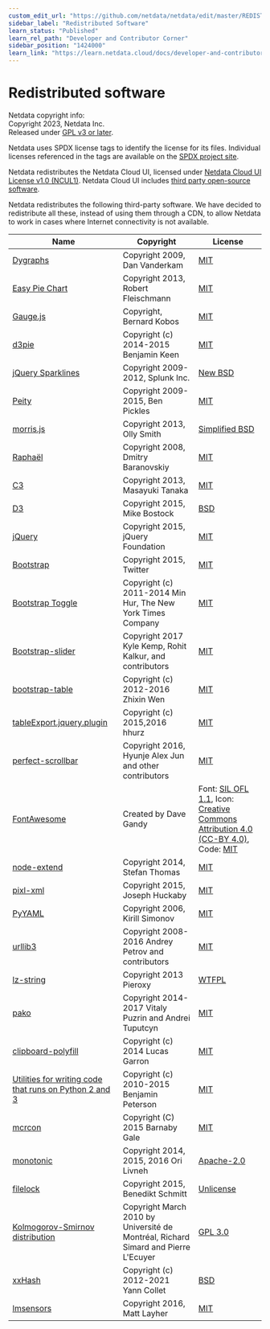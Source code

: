 ```yaml
---
custom_edit_url: "https://github.com/netdata/netdata/edit/master/REDISTRIBUTED.md"
sidebar_label: "Redistributed Software"
learn_status: "Published"
learn_rel_path: "Developer and Contributor Corner"
sidebar_position: "1424000"
learn_link: "https://learn.netdata.cloud/docs/developer-and-contributor-corner/redistributed-software"
---
```


# Redistributed software

Netdata copyright info:<br/>
Copyright 2023, Netdata Inc.<br/>
Released under [GPL v3 or later](https://raw.githubusercontent.com/netdata/netdata/master/LICENSE).

Netdata uses SPDX license tags to identify the license for its files.
Individual licenses referenced in the tags are available on the [SPDX project site](http://spdx.org/licenses/).

Netdata redistributes the Netdata Cloud UI, licensed under [Netdata Cloud UI License v1.0 (NCUL1)](https://raw.githubusercontent.com/netdata/netdata/master/src/web/gui/v2/LICENSE.md). Netdata Cloud UI includes [third party open-source software](https://raw.githubusercontent.com/netdata/netdata/master/src/web/gui/v2/3D_PARTY_LICENSES.txt).

Netdata redistributes the following third-party software.
We have decided to redistribute all these, instead of using them
through a CDN, to allow Netdata to work in cases where Internet
connectivity is not available.


| Name                                                                                                                                                                                     | Copyright                                                                          | License                                                                                                                                                                                                           |
|------------------------------------------------------------------------------------------------------------------------------------------------------------------------------------------|------------------------------------------------------------------------------------|-------------------------------------------------------------------------------------------------------------------------------------------------------------------------------------------------------------------|
| [Dygraphs](http://dygraphs.com/)                                                                                                                                                         | Copyright 2009, Dan Vanderkam                                                      | [MIT](http://dygraphs.com/legal.html)                                                                                                                                                                             |
| [Easy Pie Chart](https://rendro.github.io/easy-pie-chart/)                                                                                                                               | Copyright 2013, Robert Fleischmann                                                 | [MIT](https://github.com/rendro/easy-pie-chart/blob/master/LICENSE)                                                                                                                                               |
| [Gauge.js](http://bernii.github.io/gauge.js/)                                                                                                                                            | Copyright, Bernard Kobos                                                           | [MIT](https://github.com/getgauge/gauge-js/blob/master/LICENSE)                                                                                                                                                   |
| [d3pie](https://github.com/benkeen/d3pie)                                                                                                                                                | Copyright (c) 2014-2015 Benjamin Keen                                              | [MIT](https://github.com/benkeen/d3pie/blob/master/LICENSE)                                                                                                                                                       |
| [jQuery Sparklines](http://omnipotent.net/jquery.sparkline/)                                                                                                                             | Copyright 2009-2012, Splunk Inc.                                                   | [New BSD](http://opensource.org/licenses/BSD-3-Clause)                                                                                                                                                            |
| [Peity](http://benpickles.github.io/peity/)                                                                                                                                              | Copyright 2009-2015, Ben Pickles                                                   | [MIT](https://github.com/benpickles/peity/blob/master/LICENCE)                                                                                                                                                    |
| [morris.js](http://morrisjs.github.io/morris.js/)                                                                                                                                        | Copyright 2013, Olly Smith                                                         | [Simplified BSD](http://morrisjs.github.io/morris.js/)                                                                                                                                                            |
| [Raphaël](http://dmitrybaranovskiy.github.io/raphael/)                                                                                                                                   | Copyright 2008, Dmitry Baranovskiy                                                 | [MIT](http://dmitrybaranovskiy.github.io/raphael/license.html)                                                                                                                                                    |
| [C3](http://c3js.org/)                                                                                                                                                                   | Copyright 2013, Masayuki Tanaka                                                    | [MIT](https://github.com/masayuki0812/c3/blob/master/LICENSE)                                                                                                                                                     |
| [D3](http://d3js.org/)                                                                                                                                                                   | Copyright 2015, Mike Bostock                                                       | [BSD](http://opensource.org/licenses/BSD-3-Clause)                                                                                                                                                                |
| [jQuery](https://jquery.org/)                                                                                                                                                            | Copyright 2015, jQuery Foundation                                                  | [MIT](https://jquery.org/license/)                                                                                                                                                                                |
| [Bootstrap](http://getbootstrap.com/getting-started/)                                                                                                                                    | Copyright 2015, Twitter                                                            | [MIT](https://github.com/twbs/bootstrap/blob/v4-dev/LICENSE)                                                                                                                                                      |
| [Bootstrap Toggle](http://www.bootstraptoggle.com/)                                                                                                                                      | Copyright (c) 2011-2014 Min Hur, The New York Times Company                        | [MIT](https://github.com/minhur/bootstrap-toggle/blob/master/LICENSE)                                                                                                                                             |
| [Bootstrap-slider](http://seiyria.com/bootstrap-slider/)                                                                                                                                 | Copyright 2017 Kyle Kemp, Rohit Kalkur, and contributors                           | [MIT](https://github.com/seiyria/bootstrap-slider/blob/master/LICENSE.md)                                                                                                                                         |
| [bootstrap-table](http://bootstrap-table.wenzhixin.net.cn/)                                                                                                                              | Copyright (c) 2012-2016 Zhixin Wen                                                 | [MIT](https://github.com/wenzhixin/bootstrap-table/blob/master/LICENSE)                                                                                                                                           |
| [tableExport.jquery.plugin](https://github.com/hhurz/tableExport.jquery.plugin)                                                                                                          | Copyright (c) 2015,2016 hhurz                                                      | [MIT](https://github.com/hhurz/tableExport.jquery.plugin/blob/master/LICENSE)                                                                                                                                     |
| [perfect-scrollbar](https://jamesflorentino.github.io/nanoScrollerJS/)                                                                                                                   | Copyright 2016, Hyunje Alex Jun and other contributors                             | [MIT](https://github.com/noraesae/perfect-scrollbar/blob/master/LICENSE)                                                                                                                                          |
| [FontAwesome](https://github.com/FortAwesome/Font-Awesome)                                                                                                                               | Created by Dave Gandy                                                              | Font: [SIL OFL 1.1](http://scripts.sil.org/OFL), Icon: [Creative Commons Attribution 4.0 (CC-BY 4.0)](https://creativecommons.org/licenses/by/4.0/), Code: [MIT](http://opensource.org/licenses/mit-license.html) |
| [node-extend](https://github.com/justmoon/node-extend)                                                                                                                                   | Copyright 2014, Stefan Thomas                                                      | [MIT](https://github.com/justmoon/node-extend/blob/master/LICENSE)                                                                                                                                                |
| [pixl-xml](https://github.com/jhuckaby/pixl-xml)                                                                                                                                         | Copyright 2015, Joseph Huckaby                                                     | [MIT](https://github.com/jhuckaby/pixl-xml#license)                                                                                                                                                               |
| [PyYAML](https://pypi.org/project/PyYAML/)                                                                                                                                               | Copyright 2006, Kirill Simonov                                                     | [MIT](https://github.com/yaml/pyyaml/blob/master/LICENSE)                                                                                                                                                         |
| [urllib3](https://github.com/shazow/urllib3)                                                                                                                                             | Copyright 2008-2016 Andrey Petrov and contributors                                 | [MIT](https://github.com/shazow/urllib3/blob/master/LICENSE.txt)                                                                                                                                                  |
| [lz-string](http://pieroxy.net/blog/pages/lz-string/index.html)                                                                                                                          | Copyright 2013 Pieroxy                                                             | [WTFPL](http://pieroxy.net/blog/pages/lz-string/index.html#inline_menu_10)                                                                                                                                        |
| [pako](http://nodeca.github.io/pako/)                                                                                                                                                    | Copyright 2014-2017 Vitaly Puzrin and Andrei Tuputcyn                              | [MIT](https://github.com/nodeca/pako/blob/master/LICENSE)                                                                                                                                                         |
| [clipboard-polyfill](https://github.com/lgarron/clipboard-polyfill)                                                                                                                      | Copyright (c) 2014 Lucas Garron                                                    | [MIT](https://github.com/lgarron/clipboard-polyfill/blob/master/LICENSE.md)                                                                                                                                       |
| [Utilities for writing code that runs on Python 2 and 3](https://raw.githubusercontent.com/netdata/netdata/master/src/collectors/python.d.plugin/python_modules/urllib3/packages/six.py) | Copyright (c) 2010-2015 Benjamin Peterson                                          | [MIT](https://github.com/benjaminp/six/blob/master/LICENSE)                                                                                                                                                       |
| [mcrcon](https://github.com/barneygale/MCRcon)                                                                                                                                           | Copyright (C) 2015 Barnaby Gale                                                    | [MIT](https://raw.githubusercontent.com/barneygale/MCRcon/master/COPYING.txt)                                                                                                                                     |
| [monotonic](https://github.com/atdt/monotonic)                                                                                                                                           | Copyright 2014, 2015, 2016 Ori Livneh                                              | [Apache-2.0](http://www.apache.org/licenses/LICENSE-2.0)                                                                                                                                                          |
| [filelock](https://github.com/benediktschmitt/py-filelock)                                                                                                                               | Copyright 2015, Benedikt Schmitt                                                   | [Unlicense](https://unlicense.org/)                                                                                                                                                                               |
| [Kolmogorov-Smirnov distribution](http://simul.iro.umontreal.ca/ksdir/)                                                                                                                  | Copyright March 2010 by Université de Montréal, Richard Simard and Pierre L'Ecuyer | [GPL 3.0](https://www.gnu.org/licenses/gpl-3.0.en.html)                                                                                                                                                           |
| [xxHash](https://github.com/Cyan4973/xxHash)                                                                                                                                             | Copyright (c) 2012-2021 Yann Collet                                                | [BSD](https://github.com/Cyan4973/xxHash/blob/dev/LICENSE)                                                                                                                                                        |
| [lmsensors](https://github.com/mdlayher/lmsensors)                                                                                                                                       | Copyright 2016, Matt Layher                                                        | [MIT](https://github.com/mdlayher/lmsensors/blob/master/LICENSE.md)                                                                                                                                               |
